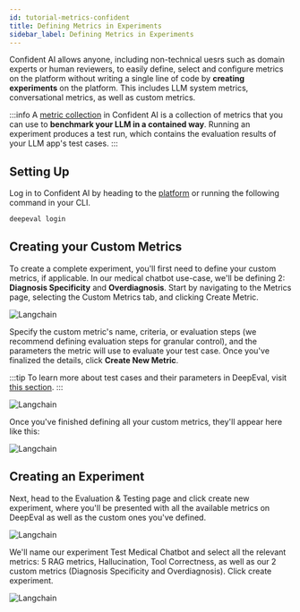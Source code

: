 ```yaml
---
id: tutorial-metrics-confident
title: Defining Metrics in Experiments
sidebar_label: Defining Metrics in Experiments
---
```


Confident AI allows anyone, including non-technical uesrs such as domain experts or human reviewers, to easily define, select and configure metrics on the platform without writing a single line of code by **creating experiments** on the platform. This includes LLM system metrics, conversational metrics, as well as custom metrics.

:::info
A [metric collection](https://documentation.confident-ai.com) in Confident AI is a collection of metrics that you can use to **benchmark your LLM in a contained way**. Running an experiment produces a test run, which contains the evaluation results of your LLM app's test cases.
:::

## Setting Up

Log in to Confident AI by heading to the [platform](https://app.confident-ai.com/) or running the following command in your CLI.

```bash
deepeval login
```

## Creating your Custom Metrics

To create a complete experiment, you'll first need to define your custom metrics, if applicable. In our medical chatbot use-case, we'll be defining 2: **Diagnosis Specificity** and **Overdiagnosis**. Start by navigating to the Metrics page, selecting the Custom Metrics tab, and clicking Create Metric.

<div
  style={{
    display: "flex",
    alignItems: "center",
    justifyContent: "center",
  }}
>
  <img
    src="https://deepeval-docs.s3.amazonaws.com/01_choose_metrics.svg"
    alt="Langchain"
    style={{
      marginTop: "20px",
      marginBottom: "20px",
      height: "auto",
      maxHeight: "800px",
    }}
  />
</div>

Specify the custom metric's name, criteria, or evaluation steps (we recommend defining evaluation steps for granular control), and the parameters the metric will use to evaluate your test case. Once you've finalized the details, click **Create New Metric**.

:::tip
To learn more about test cases and their parameters in DeepEval, visit [this section](/docs/evaluation-test-cases).
:::

<div
  style={{
    display: "flex",
    alignItems: "center",
    justifyContent: "center",
  }}
>
  <img
    src="https://deepeval-docs.s3.amazonaws.com/02_choose_metrics.svg"
    alt="Langchain"
    style={{
      marginTop: "20px",
      marginBottom: "20px",
      height: "auto",
      maxHeight: "800px",
    }}
  />
</div>

Once you've finished defining all your custom metrics, they'll appear here like this:

<div
  style={{
    display: "flex",
    alignItems: "center",
    justifyContent: "center",
  }}
>
  <img
    src="https://deepeval-docs.s3.amazonaws.com/03_choose_metrics.svg"
    alt="Langchain"
    style={{
      marginTop: "20px",
      marginBottom: "20px",
      height: "auto",
      maxHeight: "800px",
    }}
  />
</div>

## Creating an Experiment

Next, head to the Evaluation & Testing page and click create new experiment, where you'll be presented with all the available metrics on DeepEval as well as the custom ones you've defined.

<div
  style={{
    display: "flex",
    alignItems: "center",
    justifyContent: "center",
  }}
>
  <img
    src="https://deepeval-docs.s3.amazonaws.com/04_choose_metrics.svg"
    alt="Langchain"
    style={{
      marginTop: "20px",
      marginBottom: "20px",
      height: "auto",
      maxHeight: "800px",
    }}
  />
</div>

We'll name our experiment Test Medical Chatbot and select all the relevant metrics: 5 RAG metrics, Hallucination, Tool Correctness, as well as our 2 custom metrics (Diagnosis Specificity and Overdiagnosis). Click create experiment.

<div
  style={{
    display: "flex",
    alignItems: "center",
    justifyContent: "center",
  }}
>
  <img
    src="https://deepeval-docs.s3.amazonaws.com/05_choose_metrics.svg"
    alt="Langchain"
    style={{
      marginTop: "20px",
      marginBottom: "20px",
      height: "auto",
      maxHeight: "800px",
    }}
  />
</div>
